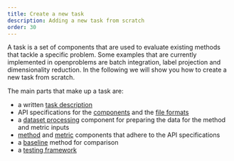```yaml
---
title: Create a new task
description: Adding a new task from scratch
order: 30
---
```


A task is a set of components that are used to evaluate existing methods that tackle a specific problem.
Some examples that are currently implemented in openproblems are batch integration, label projection and dimensionality reduction.
In the following we will show you how to create a new task from scratch.

The main parts that make up a task are:

* a written [task description](create_task_proposal.qmd)
* API specifications for the [components](api_component_specs.qmd) and the [file formats](api_file_formats.qmd)
* a [dataset processing](api_masking_component.qmd) component for preparing the data for the method and metric inputs
* [method](create_methods.qmd) and [metric](create_metrics.qmd) components that adhere to the API specifications
* a [baseline](create_baselines.qmd) method for comparison
* a [testing framework](test_framework.qmd)


<!-- Steps to follow:

- [Creating the file format specifications](api_file_formats.qmd)
- [Creating the component specifications](api_component_specs.qmd)
- Create masking component
- Generate testing resources
- Create method
- Create metric
- Add unit tests
- Create baseline methods
- [Add task metadata](task_metadata.qmd) -->